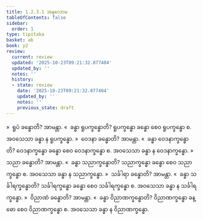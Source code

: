 ```yaml
---
title: 1.2.3.1 အနုလောမ
tableOfContents: false
sidebar:
  order: 1
type: tipitaka
basket: ab
book: y2
review:
  current: review
  updated: '2025-10-23T09:21:32.877404'
  updated_by: ''
  notes: ''
  history:
  - state: review
    date: '2025-10-23T09:21:32.877404'
    updated_by: ''
    notes: ''
    previous_state: draft
---
```



<ReviewStatus review={frontmatter.review} showDetails={true} />

<HypothesisAnnotation frontmatter={frontmatter} />

<DynamicBreadcrumb />

<Division number="38" book="y2" e="ch" v="33" p="26">

<Paragraph number="343" book="y2">
»  ရူပံ ခန္ဓောတိ? အာမန္တာ.
</Paragraph>

<Paragraph number="344" book="y2">
«  ခန္ဓာ ရူပက္ခန္ဓောတိ?
</Paragraph>

<Paragraph number="345" book="y2">
ရူပက္ခန္ဓော ခန္ဓော စေဝ ရူပက္ခန္ဓော စ. အဝသေသာ ခန္ဓာ န ရူပက္ခန္ဓော.
</Paragraph>

<Paragraph number="346" book="y2">
»  ဝေဒနာ ခန္ဓောတိ? အာမန္တာ.
</Paragraph>

<Paragraph number="347" book="y2">
«  ခန္ဓာ ဝေဒနာက္ခန္ဓောတိ?
</Paragraph>

<Paragraph number="348" book="y2">
ဝေဒနာက္ခန္ဓော ခန္ဓော စေဝ ဝေဒနာက္ခန္ဓော စ. အဝသေသာ ခန္ဓာ န ဝေဒနာက္ခန္ဓော.
</Paragraph>

<Paragraph number="349" book="y2">
»  သညာ ခန္ဓောတိ? အာမန္တာ.
</Paragraph>

<Paragraph number="350" book="y2">
«  ခန္ဓာ သညာက္ခန္ဓောတိ?
</Paragraph>

<Paragraph number="351" book="y2">
သညာက္ခန္ဓော ခန္ဓော စေဝ သညာက္ခန္ဓော စ. အဝသေသာ ခန္ဓာ န သညာက္ခန္ဓော.
</Paragraph>

<Paragraph number="352" book="y2">
»  သင်္ခါရာ ခန္ဓောတိ? အာမန္တာ.
</Paragraph>

<Paragraph number="353" book="y2">
«  ခန္ဓာ သင်္ခါရက္ခန္ဓောတိ?
</Paragraph>

<Paragraph number="354" book="y2">
သင်္ခါရက္ခန္ဓော ခန္ဓော စေဝ သင်္ခါရက္ခန္ဓော စ. အဝသေသာ ခန္ဓာ န သင်္ခါရက္ခန္ဓော.
</Paragraph>

<Paragraph number="355" book="y2">
»  ဝိညာဏံ ခန္ဓောတိ? အာမန္တာ.
</Paragraph>

<Paragraph number="356" book="y2">
«  ခန္ဓာ ဝိညာဏက္ခန္ဓောတိ?
</Paragraph>

<Paragraph number="357" book="y2">
ဝိညာဏက္ခန္ဓော ခန္ဓော စေဝ ဝိညာဏက္ခန္ဓော စ. အဝသေသာ ခန္ဓာ န ဝိညာဏက္ခန္ဓော.
</Paragraph>
</Division>